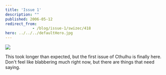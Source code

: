 ```yaml
---
title: 'Issue 1'
description: ""
published: 2006-05-12
redirect_from: 
            - /blog/issue-1/swizec/418
hero: ../../../defaultHero.jpg
---
```


[![](/includes/editor_upload/Image/sneeks/01_thumb.jpg)](http://swizec.com/index.php/mode=show_comics/comic=1)

This took longer than expected, but the first issue of Cthulhu is finally here. Don't feel like blabbering much right now, but there are things that need saying.
